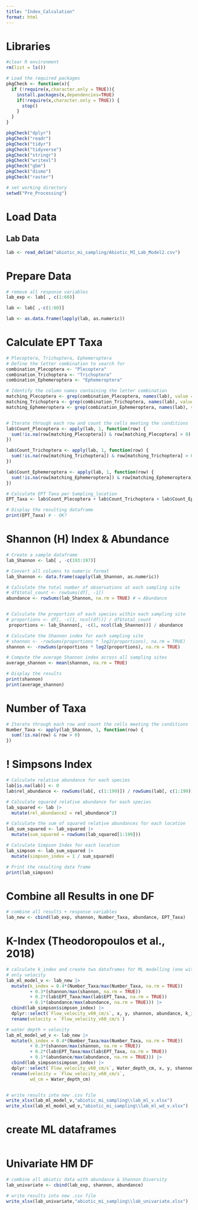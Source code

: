 ```yaml
---
title: "Index_Calculation"
format: html
---
```


# Libraries 
```r
#clear R environment 
rm(list = ls())

# Load the required packages
pkgCheck <- function(x){ 
  if (!require(x,character.only = TRUE)){
    install.packages(x,dependencies=TRUE)
    if(!require(x,character.only = TRUE)) {
      stop()
    }
  }
}

pkgCheck("dplyr")
pkgCheck("readr")
pkgCheck("tidyr")
pkgCheck("tidyverse")
pkgCheck("stringr")
pkgCheck("writexl")
pkgCheck("gbm")
pkgCheck("dismo")
pkgCheck("raster")

# set working directory 
setwd("Pre_Processing")
```

# Load Data
## Lab Data
```r
lab <- read_delim("abiotic_mi_sampling/Abiotic_MI_Lab_Model2.csv")
```

# Prepare Data 
```r
# remove all response variables
lab_exp <- lab[ , c(1:60)]

lab <- lab[ ,-c(1:60)]

lab <- as.data.frame(lapply(lab, as.numeric))
```

# Calculate EPT Taxa 
```r
# Plecoptera, Trichoptera, Ephemeroptera
# Define the letter combination to search for
combination_Plecoptera <- "Plecoptera"
combination_Trichoptera <- "Trichoptera"
combination_Ephemeroptera <- "Ephemeroptera"

# Identify the column names containing the letter combination
matching_Plecoptera <- grep(combination_Plecoptera, names(lab), value = TRUE)
matching_Trichoptera <- grep(combination_Trichoptera, names(lab), value = TRUE)
matching_Ephemeroptera <- grep(combination_Ephemeroptera, names(lab), value = TRUE)


# Iterate through each row and count the cells meeting the conditions
lab$Count_Plecoptera <- apply(lab, 1, function(row) {
  sum(!is.na(row[matching_Plecoptera]) & row[matching_Plecoptera] > 0)
})

lab$Count_Trichoptera <- apply(lab, 1, function(row) {
  sum(!is.na(row[matching_Trichoptera]) & row[matching_Trichoptera] > 0)
})

lab$Count_Ephemeroptera <- apply(lab, 1, function(row) {
  sum(!is.na(row[matching_Ephemeroptera]) & row[matching_Ephemeroptera] > 0)
})

# Calculate EPT Taxa per Sampling_location 
EPT_Taxa <- lab$Count_Plecoptera + lab$Count_Trichoptera + lab$Count_Ephemeroptera

# Display the resulting dataframe
print(EPT_Taxa) # - OK?
```

# Shannon (H) Index & Abundance
```r
# Create a sample dataframe
lab_Shannon <- lab[ , -c(193:197)]

# Convert all columns to numeric format
lab_Shannon <- data.frame(sapply(lab_Shannon, as.numeric))

# Calculate the total number of observations at each sampling site
# df$total_count <- rowSums(df[, -1])
abundance <- rowSums(lab_Shannon, na.rm = TRUE) # = Abundance


# Calculate the proportion of each species within each sampling site
# proportions <- df[, -c(1, ncol(df))] / df$total_count
 proportions <- lab_Shannon[, -c(1, ncol(lab_Shannon))] / abundance

# Calculate the Shannon index for each sampling site
# shannon <- -rowSums(proportions * log2(proportions), na.rm = TRUE)
shannon <- -rowSums(proportions * log2(proportions), na.rm = TRUE)

# Compute the average Shannon index across all sampling sites
average_shannon <- mean(shannon, na.rm = TRUE)

# Display the results
print(shannon)
print(average_shannon)
```

# Number of Taxa 
```r
# Iterate through each row and count the cells meeting the conditions
Number_Taxa <- apply(lab_Shannon, 1, function(row) {
  sum(!is.na(row) & row > 0)
})
```

# ! Simpsons Index 
```r
# Calculate relative abundance for each species
lab[is.na(lab)] <- 0
lab$rel_abundance <- rowSums(lab[, c(1:199)]) / rowSums(lab[, c(1:199)], na.rm = TRUE)

# Calculate squared relative abundance for each species
lab_squared <- lab |>
  mutate(rel_abundance2 = rel_abundance^2)

# Calculate the sum of squared relative abundances for each location
lab_sum_squared <- lab_squared |>
  mutate(sum_squared = rowSums(lab_squared[1:199]))

# Calculate Simpson Index for each location
lab_simpson <- lab_sum_squared |>
  mutate(simpson_index = 1 / sum_squared)

# Print the resulting data frame
print(lab_simpson)
```

# Combine all Results in one DF
```r
# combine all results + response variables 
lab_new <- cbind(lab_exp, shannon, Number_Taxa, abundance, EPT_Taxa)
```

# K-Index (Theodoropoulos et al., 2018)
```r
# calculate k_index and create two dataframes for ML modelling (one with velocity, one with water depth and velocity as environmental explanatory variable)
# only velocity
lab_ml_model_v <- lab_new |>
  mutate(k_index = 0.4*(Number_Taxa/max(Number_Taxa, na.rm = TRUE))
         + 0.3*(shannon/max(shannon, na.rm = TRUE))
         + 0.2*(lab$EPT_Taxa/max(lab$EPT_Taxa, na.rm = TRUE))
         + 0.1*(abundance/max(abundance, na.rm = TRUE))) |>
  cbind(lab_simpson$simpson_index) |>
  dplyr::select(`Flow_velocity_v60_cm/s`, x, y, shannon, abundance, k_index) |>
  rename(velocity = `Flow_velocity_v60_cm/s`)

# water depth + velocity
lab_ml_model_wd_v <- lab_new |>
  mutate(k_index = 0.4*(Number_Taxa/max(Number_Taxa, na.rm = TRUE))
         + 0.3*(shannon/max(shannon, na.rm = TRUE))
         + 0.2*(lab$EPT_Taxa/max(lab$EPT_Taxa, na.rm = TRUE))
         + 0.1*(abundance/max(abundance, na.rm = TRUE))) |>
  cbind(lab_simpson$simpson_index) |>
  dplyr::select(`Flow_velocity_v60_cm/s`, Water_depth_cm, x, y, shannon, abundance, k_index) |>
  rename(velocity = `Flow_velocity_v60_cm/s`,
         wd_cm = Water_depth_cm)


# write results into new .csv file 
write_xlsx(lab_ml_model_v,"abiotic_mi_sampling\\lab_ml_v.xlsx") 
write_xlsx(lab_ml_model_wd_v,"abiotic_mi_sampling\\lab_ml_wd_v.xlsx") 
```

# create ML dataframes
```r

```

# Univariate HM DF
```r
# combine all abiotic data with abundance & Shannon Diversity 
lab_univariate <- cbind(lab_exp, shannon, abundance)

# write results into new .csv file 
write_xlsx(lab_univariate,"abiotic_mi_sampling\\lab_univariate.xlsx") 
```


